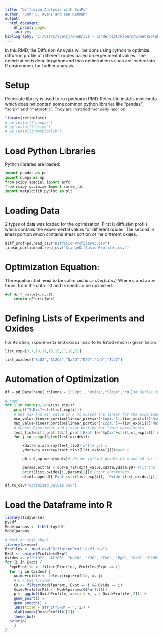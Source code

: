 ```yaml
---
title: "Diffusion Analysis with SciPy"
author: "John C. Ayers and Ken Rahman"
output:
  html_document:
    df_print: paged
    toc: yes
bibliography: "C:/Users/ayersj/OneDrive - Vanderbilt/Papers/SpheneSolubility/TitaniteReferences.bib"
---
```


In this RMD, the Diffusion Analysis will be done using python to optimize diffusion profile of different oxides based on experimental values. The optimization is done in python and then optimization values are loaded into R environment for further analysis.

# Setup

Reticulate library is used to run python in RMD. Reticulate installs miniconda which does not contain some common python libraries like "pandas", "scipy" and "matplotlib". They are installed manually later on.
```r
library(reticulate)
# py_install("pandas")
# py_install("scipy")
# py_install("matplotlib")
```

# Load Python Libraries

Python libraries are loaded:

```python
import pandas as pd
import numpy as np
from scipy.special import erfc
from scipy.optimize import curve_fit
import matplotlib.pyplot as plt
```

# Loading Data

2 types of data was loaded for the optimization. First is diffusion profile which contains the experimental values for different oxides. The second in linear portion which contains linear portion of the different oxides.


```python
diff_prof=pd.read_csv("DiffusionProfilesV3.csv")
linear_portion=pd.read_csv("XrangeDiffusionProfiles.csv")
```


# Optimization Equation:

The equation that need to be optimized is c=c0*erfc(m*x)
Where c and x are found from the data. c0 and m needs to be optimized.


```python
def diff_value(x,m,c0):
    return c0*erfc(m*x)
```

# Defining Lists of Experiments and Oxides

For iteration, experiments and oxides need to be listed which is given below.


```python
list_exp=[3,7,10,11,13,15,17,18,21]

list_oxides=["SiO2","Al2O3","Na2O","K2O","CaO","TiO2"]
```


# Automation of Optimization



```python

df = pd.DataFrame( columns = ['Expt', 'Oxide',"Slope",'c0'])# Define the output dataframe

#Loops
for i in range(0,len(list_exp)):
    print("SpDis"+str(list_exp[i]))
    # Get max and min value of x to subset the linear for the experiment
    min_value=linear_portion[linear_portion["Expt."]==list_exp[i]]["Min x"].values
    max_value=linear_portion[linear_portion["Expt."]==list_exp[i]]["Max x"].values
    # Subset Experiment and linear portion for those epxeriments
    test_tio2=diff_prof[(diff_prof['Expt']=="SpDis"+str(list_exp[i])) & (diff_prof['x']<=float(max_value)) & (diff_prof['x']>=float(min_value))]
    for j in range(0,len(list_oxides)):

        xdata=np.asarray(test_tio2['x'])# get x
        ydata=np.asarray(test_tio2[list_oxides[j]])#get c

        p0 = 0,np.mean(ydata)# define initial points of m and c0 for iteration

        params,extras = curve_fit(diff_value,xdata,ydata,p0) #fit the function
        print(list_oxides[j],params[1])# Print parameters
        df=df.append({'Expt':str(list_exp[i]), 'Oxide':list_oxides[j],"Slope":params[0],'c0':params[1]}, ignore_index=True)#append the values to the final dataframe
```

```python
df.to_csv("optimized_values.csv")
```


# Load the Dataframe into R


```r
library(tidyverse)
py$df
Modelparams <- tibble(py$df)
Modelparams

```

```r
# Work on this chunk
library(pracma)
Profiles <- read_csv("DiffusionProfilesV3.csv")
Expt <- unique(Profiles$Expt)
Oxides <- c("SiO2", "Al2O3", "Na2O", "K2O", "FeO", "MgO", "CaO", "P2O5", "TiO2")
for (i in Expt) {
  ExptProfile <- filter(Profiles, Profiles$Expt == i)
  for (j in Oxides) {
    OxideProfile <- select(ExptProfile, x, j)
    # C = C0erfc(x*m) 
    C0 <- filter(Modelparams, Expt == j && Oxide == i)
    OxideProfile$Fit <- Modelparams$C0*erfc()[]
    p <- ggplot(OxideProfile, aes(x = x, y = OxideProfile[,2])) +
    geom_point() +
    geom_smooth() +
    labs(title = str_c("Expt = ", i)) +
    ylab(names(OxideProfile)[2]) +
    theme_bw()
  print(p)
    }
}
```

